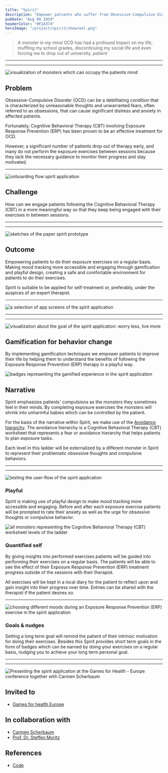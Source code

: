 ```yaml
---
title: "Spirit"
description: "Empower patients who suffer from Obsessive-Compulsive Disorder (OCD)"
pubDate: "Aug 08 2019"
headerColor: "#F2A374"
heroImage: "/project/spirit/showreel.png"
---
```


> _A monster in my mind_ OCD has had a profound impact on my life, muffling my school grades, discontinuing my social life and even forcing me to drop out of university.
> <cite>patient</cite>

---
---
![visualization of monsters which can occupy the patients mind](/project/spirit/monsters.png)

## Problem
Obsessive-Compulsive Disorder (OCD) can be a debilitating condition that is characterized by unreasonable thoughts and unwarranted fears, often referred to as obsessions, that can cause significant distress and anxiety in affected patients.

Fortunately, Cognitive Behavioral Therapy (CBT) involving Exposure Response Prevention (ERP) has been proven to be an effective treatment for OCD.

However, a significant number of patients drop out of therapy early, and many do not perform the exposure exercises between sessions because they lack the necessary guidance to monitor their progress and stay motivated.

---
![onboarding flow spirit application](/project/spirit/intro.png)

## Challenge
How can we engage patients following the Cognitive Behavioral Therapy (CBT) in a more meaningful way so that they keep being engaged with their exercises in between sessions.

---
---
![sketches of the paper spirit prototype](/project/spirit/sketch.png)

## Outcome
Empowering patients to do their exposure exercises on a regular basis. Making mood tracking more accessible and engaging through gamification and playful design, creating a safe and comfortable environment for patients to do their exercises.

Spirit is suitable to be applied for self-treatment or, preferably, under the auspices of an expert therapist.

---
![a selection of app screens of the spirit application](/project/spirit/screens.png)

---
---
![visualization about the goal of the spirit application: worry less, live more](/project/spirit/worry_less_live_more.png)

## Gamification for behavior change

By implementing gamification techniques we empower patients to improve their life by helping them to understand the benefits of following the Exposure Response Prevention (ERP) therapy in a playful way.

![badges representing the gamified experience in the spirit application](/project/spirit/badges.png "Some badge designs")

## Narrative
Spirit emphasizes patients' compulsions as the monsters they sometimes feel in their minds. By completing exposure exercises the monsters will shrink into unharmful babies which can be controlled by the patient.

For the basis of the narrative within Spirit, we make use of the [Avoidance hierarchy](https://www.psychologytools.com/resource/avoidance-hierarchy). The avoidance hierarchy is a Cognitive Behavioral Therapy (CBT) worksheet that represents a fear or avoidance hierarchy that helps patients to plan exposure tasks.

Each level in this ladder will be externalized by a different monster in Spirit to represent their problematic obsessive thoughts and compulsive behaviors.

---
---
![testing the user-flow of the spirit application](/project/spirit/user_flow.png)

### Playful
Spirit is making use of playful design to make mood tracking more accessible and engaging. Before and after each exposure exercise patients will be prompted to rate their anxiety as well as the urge for obsessive thoughts or compulsive behavior.

![all monsters representing the Cognitive Behavioral Therapy (CBT) worksheet levels of the ladder](/project/spirit/monsters_grouped.png "Monsters representing the Cognitive Behavioral Therapy (CBT) worksheet ladder")

### Quantified self
By giving insights into performed exercises patients will be guided into performing their exercises on a regular basis. The patients will be able to see the effect of their Exposure Response Prevention (ERP) treatment progress outside of the sessions with their therapist.

All exercises will be kept in a local diary for the patient to reflect upon and gain insight into their progress over time. Entries can be shared with the therapist if the patient desires so.

---
![choosing different moods during an Exposure Response Prevention (ERP) exercise in the spirit application](/project/spirit/fear_levels.png)

### Goals & nudges
Setting a long term goal will remind the patient of their intrinsic motivation for doing their exercises. Besides this Spirit provides short term goals in the form of badges which can be earned by doing your exercises on a regular basis, nudging you to achieve your long term personal goal.

---
---
![Presenting the spirit application at the Games for Health - Europe conference together with Carmen Scherbaum](/project/spirit/games_for_health.png "Presenting Spirit at the Games for Health conference")

## Invited to
- [Games for health Europe](https://web.archive.org/web/20220526214733/https://www.gamesforhealtheurope.org/speaker/sander-boer)

## In collaboration with
- [Carmen Scherbaum](https://carmenscherbaum.myportfolio.com)
- [Prof. Dr. Steffen Moritz](https://clinical-neuropsychology.de/steffen-moritz)

## References
- [Code](https://github.com/xiduzo/ocdTreatmentApp)